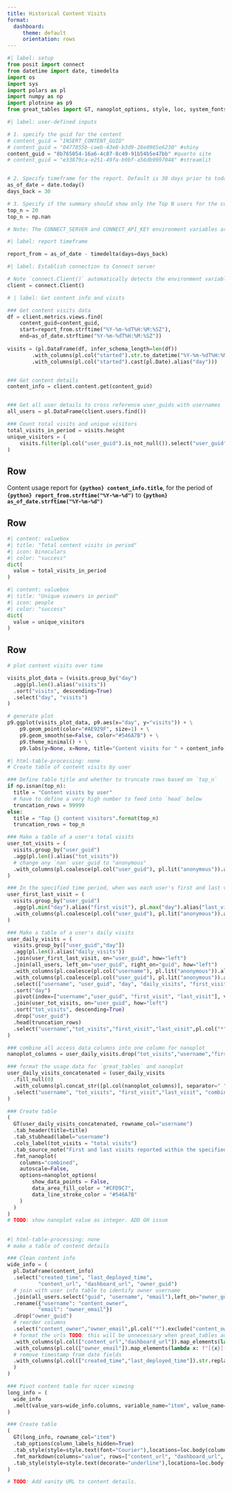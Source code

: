 ```yaml
---
title: Historical Content Visits
format:
  dashboard:
     theme: default
     orientation: rows
---
```


```python
#| label: setup
from posit import connect
from datetime import date, timedelta
import os
import sys
import polars as pl
import numpy as np
import plotnine as p9
from great_tables import GT, nanoplot_options, style, loc, system_fonts, md

```


```python
#| label: user-defined inputs 

# 1. specify the guid for the content
# content_guid = "INSERT_CONTENT_GUID" 
# content_guid = "0477855b-caeb-43e8-b3d9-28e0965e6230" #shiny
content_guid = "8b765054-16a6-4c87-8c49-91b54b5e47bb" #quarto site
# content_guid = "e33879ca-e251-49fa-b9bf-a56db9997048" #streamlit


# 2. Specify timeframe for the report. Default is 30 days prior to today
as_of_date = date.today()
days_back = 30

# 3. Specify if the summary should show only the Top N users for the content (e.g., `top_n = 10`), or all users (as indicated by `np.nan`). Default is `np.nan` so that all users are shown. 
top_n = 20
top_n = np.nan

# Note: The CONNECT_SERVER and CONNECT_API_KEY environment variables are required for this report to pull visits data. Use environment variables for added security; do not hard-code your API key or other secrets.

```


```python
#| label: report timeframe

report_from = as_of_date - timedelta(days=days_back)

```



```python
#| label: Establish connection to Connect server

# Note `connect.Client()` automatically detects the environment variables CONNECT_SERVER and CONNECT_API_KEY. They do not need to be specified as arguments to this function, however, if these environment variables are not set, the code will fail
client = connect.Client() 
```

```python
# | label: Get content info and visits

### Get content visits data
df = client.metrics.views.find(
    content_guid=content_guid,
    start=report_from.strftime("%Y-%m-%dT%H:%M:%SZ"),
    end=as_of_date.strftime("%Y-%m-%dT%H:%M:%SZ"))
    
visits = (pl.DataFrame(df, infer_schema_length=len(df))
        .with_columns(pl.col("started").str.to_datetime("%Y-%m-%dT%H:%M:%SZ"))
        .with_columns(pl.col("started").cast(pl.Date).alias("day")))


### Get content details
content_info = client.content.get(content_guid)


### Get all user details to cross reference user_guids with usernames
all_users = pl.DataFrame(client.users.find())

### Count total visits and unique visitors
total_visits_in_period = visits.height
unique_visitors = (
    visits.filter(pl.col("user_guid").is_not_null()).select("user_guid").n_unique()
)
```

## Row

Content usage report for **`{python} content_info.title`**, for the period of **`{python} report_from.strftime("%Y-%m-%d")`** to **`{python} as_of_date.strftime("%Y-%m-%d")`**


## Row 

```python
#| content: valuebox
#| title: "Total content visits in period"
#| icon: binoculars
#| color: "success"
dict(
  value = total_visits_in_period
)
```

```python
#| content: valuebox
#| title: "Unique viewers in period"
#| icon: people
#| color: "success"
dict(
  value = unique_visitors
)
```


## Row 

```python
# plot content visits over time

visits_plot_data = (visits.group_by("day")
  .agg(pl.len().alias("visits"))
  .sort("visits", descending=True)
  .select("day", "visits")
) 

# generate plot
p9.ggplot(visits_plot_data, p9.aes(x="day", y="visits")) + \
    p9.geom_point(color="#AE929F", size=1) + \
    p9.geom_smooth(se=False, color="#546A7B") + \
    p9.theme_minimal() + \
    p9.labs(y=None, x=None, title="Content visits for " + content_info["title"])

```


```python
#| html-table-processing: none
# Create table of content visits by user

### Define table title and whether to truncate rows based on `top_n`
if np.isnan(top_n):
  title = "Content visits by user"
  # have to define a very high number to feed into `head` below
  truncation_rows = 99999
else:
  title = "Top {} content visitors".format(top_n)
  truncation_rows = top_n

### Make a table of a user's total visits
user_tot_visits = (
  visits.group_by("user_guid")
  .agg(pl.len().alias("tot_visits"))
  # change any `nan` user_guid to "anonymous"
  .with_columns(pl.coalesce(pl.col("user_guid"), pl.lit("anonymous")).alias("user_guid")) 
)

### In the specified time period, when was each user's first and last visit?
user_first_last_visit = (
  visits.group_by("user_guid")
  .agg(pl.min("day").alias("first_visit"), pl.max("day").alias("last_visit"))
  .with_columns(pl.coalesce(pl.col("user_guid"), pl.lit("anonymous")).alias("user_guid"))
)

### Make a table of a user's daily visits
user_daily_visits = (
  visits.group_by(["user_guid","day"])
  .agg(pl.len().alias("daily_visits"))
  .join(user_first_last_visit, on="user_guid", how="left")
  .join(all_users, left_on="user_guid", right_on="guid", how="left")
  .with_columns(pl.coalesce(pl.col("username"), pl.lit("anonymous")).alias("username"))
  .with_columns(pl.coalesce(pl.col("user_guid"), pl.lit("anonymous")).alias("user_guid"))
  .select(["username", "user_guid", "day", "daily_visits", "first_visit", "last_visit"])
  .sort("day")
  .pivot(index=["username","user_guid", "first_visit", "last_visit"], values="daily_visits", columns="day")
  .join(user_tot_visits, on="user_guid", how="left")
  .sort("tot_visits", descending=True)
  .drop("user_guid")
  .head(truncation_rows)
  .select("username","tot_visits","first_visit","last_visit",pl.col("*").exclude("username","tot_visits","first_visit","last_visit"))
)

### combine all access data columns into one column for nanoplot
nanoplot_columns = user_daily_visits.drop("tot_visits","username","first_visit","last_visit").columns

### format the usage data for `great_tables` and nanoplot
user_daily_visits_concatenated = (user_daily_visits
  .fill_null(0)
  .with_columns(pl.concat_str([pl.col(nanoplot_columns)], separator=" ").alias("combined"))
  .select("username", "tot_visits", "first_visit","last_visit", "combined")
)

### Create table
(
  GT(user_daily_visits_concatenated, rowname_col="username")
  .tab_header(title=title)
  .tab_stubhead(label="username")
  .cols_label(tot_visits = "total visits")
  .tab_source_note("First and last visits reported within the specified timeframe")
  .fmt_nanoplot(
    columns="combined",
    autoscale=False,
    options=nanoplot_options(
        show_data_points = False,
        data_area_fill_color = "#CFD9C7",
        data_line_stroke_color = "#546A7B"
    )
  )
)
# TODO: show nanoplot value as integer. ADD GH issue

```


##

```python
#| html-table-processing: none
# make a table of content details

### Clean content info
wide_info = (
  pl.DataFrame(content_info)
  .select("created_time", "last_deployed_time", 
          "content_url", "dashboard_url", "owner_guid")
  # join with user info table to identify owner username
  .join(all_users.select("guid", "username", "email"),left_on="owner_guid", right_on="guid", how="left")
  .rename({"username": "content_owner",
          "email": "owner_email"})
  .drop("owner_guid")
  # reorder columns
  .select("content_owner","owner_email",pl.col("*").exclude("content_owner","owner_email"))
  # format the urls TODO: this will be unnecessary when great_tables adds fmt_url. ADD GH Issue link here for tracking
  .with_columns(pl.col(["content_url","dashboard_url"]).map_elements(lambda x: f"<{x}>", return_dtype=pl.String))
  .with_columns(pl.col(["owner_email"]).map_elements(lambda x: f"[{x}](mailto:{x})", return_dtype=pl.String))
  # remove timestamp from date fields
  .with_columns(pl.col(["created_time","last_deployed_time"]).str.replace(r"T.*", "")
  )
)

### Pivot content table for nicer viewing
long_info = (
  wide_info  
  .melt(value_vars=wide_info.columns, variable_name="item", value_name="value")
)

### Create table
(
  GT(long_info, rowname_col="item")
  .tab_options(column_labels_hidden=True)
  .tab_style(style=style.text(font="Courier"),locations=loc.body(columns="value"))
  .fmt_markdown(columns="value", rows=["content_url", "dashboard_url", "owner_email"])
  .tab_style(style=style.text(decorate="underline"),locations=loc.body(rows=["content_url","dashboard_url","owner_email"], columns="value"))
)

# TODO: Add vanity URL to content details. 
  
```

